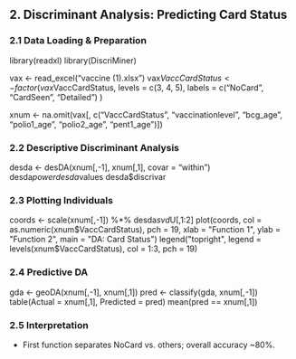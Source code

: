 ## 2. Discriminant Analysis: Predicting Card Status

### 2.1 Data Loading & Preparation


library(readxl)
library(DiscriMiner)

vax <- read_excel("vaccine (1).xlsx")
vax$VaccCardStatus <- factor(vax$VaccCardStatus,
  levels = c(3, 4, 5),
  labels = c("NoCard", "CardSeen", "Detailed")
)

xnum <- na.omit(vax[, c("VaccCardStatus",
                        "vaccinationlevel",
                        "bcg_age",
                        "polio1_age",
                        "polio2_age",
                        "pent1_age")])


### 2.2 Descriptive Discriminant Analysis


desda <- desDA(xnum[,-1], xnum[,1], covar = "within")
desda$power
desda$values
desda$discrivar


### 2.3 Plotting Individuals


coords <- scale(xnum[,-1]) %*% desda$svd$U[,1:2]
plot(coords,
     col = as.numeric(xnum$VaccCardStatus),
     pch = 19,
     xlab = "Function 1",
     ylab = "Function 2",
     main = "DA: Card Status")
legend("topright",
       legend = levels(xnum$VaccCardStatus),
       col = 1:3, pch = 19)


### 2.4 Predictive DA


gda <- geoDA(xnum[,-1], xnum[,1])
pred <- classify(gda, xnum[,-1])
table(Actual = xnum[,1], Predicted = pred)
mean(pred == xnum[,1])


### 2.5 Interpretation

- First function separates NoCard vs. others; overall accuracy ~80%.
